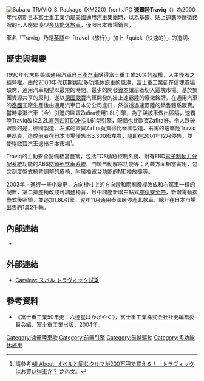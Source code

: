 {{noteTA
|T=zh-cn:斯巴鲁Traviq; zh-tw:速霸陸Traviq; zh-hk:富士Traviq
|1=zh-cn:斯巴鲁; zh-tw:速霸陸; zh-hk:富士
|2=zh-cn:水平对置发动机; zh-tw:水平對臥引擎; zh-hk:水平對向引擎
|3=zh-hans:发动机; zh-hant:引擎;
}}

[[File:Subaru_TRAVIQ_S_Package_(XM220)_front.JPG|thumb]]
'''速霸陸Traviq'''（{{lang-ja|スバル・トラヴィック}}）為2000年代初期[[日本|日本]][[富士重工業|富士重工業]]仍屬[[美國|美國]][[通用汽车公司|通用汽車集團]]時，以{{link-en|歐寶Zafira|Opel Zafira}}為基礎、貼上[[速霸陸汽車|速霸陸]]廠徽銘牌的七人座緊湊型[[多功能休旅車|多功能休旅車]]，僅限日本市場銷售。

車名「Traviq」乃是[[英語|英語]]中「travel（旅行）」加上「quick（快速的）」的造詞。

== 歷史與概要 ==
{{Infobox Automobile
|name          = 速霸陸Traviq
|aka           = 
|image         = [[File:Subaru_Traviq_front.jpg|220px]]<br>[[File:Subaru_Traviq_rear.jpg|220px]]
|manufacturer  = 通用汽車泰國廠
|predecessor   = 
|successor     = 
|class         = 緊湊型[[多功能休旅車|多功能休旅車]]
|assembly      = 通用汽車泰國廠
|body_style    = 五門[[多功能休旅車|多功能休旅車]]
|production    = 2001年-2004年
|layout        = [[前置前驅|前置前驅]]
|transmission  = 四速自動排檔
|engine        = 2.2L[[直列四缸引擎|直列四缸]]DOHC L61型引擎
|wheelbase     = 2,695mm
|length        = 4,315mm
|width         = 1,740mm
|height        = 1,630mm
|weight        = 
|ftrack        = 
|rtrack        = 
|fuel_economy  = 
|fuel_capacity = 
|related       = 雪佛蘭Nabira、雪佛蘭Zafira、霍頓Zafira、佛賀Zafira
|similar       = [[馬自達5|馬自達5]]、[[豐田Wish|豐田Wish]]
|designer      = 
}}

1990年代末期美國通用汽車自[[日產汽車|日產汽車]]購得富士重工業20%的[[股票|股權]]，入主後者之經營權。由於2000年代初期興起[[多功能休旅車|多功能休旅車]]的風潮，富士重工業卻在這塊[[市場|市場]]缺席，通用汽車期望以最短的時間、最少的開發[[資本|資本]]讓前者切入這塊市場。基於集團資源共享的原則，遂以[[德國|德國]][[歐寶|歐寶]]汽車開發的{{link-en|歐寶Zafira|Opel Zafira}}掛上速霸陸的廠徽銘牌，在通用汽車的[[泰國|泰國]]工廠生產後由通用汽車日本分公司進口，然後透過速霸陸的銷售體系販賣。當時梁瀨汽車（今{{link-ja|梁瀨公司|ヤナセ}}）引進的歐寶Zafira使用1.8L引擎，為了與該車做出區隔，速霸陸Traviq改採2.2L[[直列四缸引擎|直列四缸]]DOHC L61型引擎，配備也比歐寶Zafira好。令人跌破眼鏡的是，德國製造、左駕的歐寶Zafira竟賣得比泰國製造、右駕的速霸陸Traviq更昂貴，造成前者在日本市場僅售出3,300部左右，隨即在2001年12月停售，並使得歐寶汽車退出日本市場<ref>請參考{{ja}}[http://allabout.co.jp/gm/gc/194017/ All About: オペルと同じクルマが200万円で買える！　トラヴィックはお買い得車か？] {{Wayback|url=http://allabout.co.jp/gm/gc/194017/ |date=20160509082746 }}之內文。</ref>。

Traviq的主動安全配備相當豐富，包括TCS循跡控制系統、附有EBD[[電子制動力分配系統|電子制動力分配系統]]功能的ABS[[防鎖死煞車系統|防鎖死煞車系統]]、門鎖自動解除功能等；內裝方面相當實用，包含刻度盤式椅背調整的皮椅、附廣播電台功能的[[MiniDisc|MD]]播放機等。

2003年 - 進行一些小變更，方向機柱上的方向燈和雨刷撥桿改成和右駕車一樣的配置，第二排座椅改成可調整椅背，且中間座新增三點式[[座位安全帶|座位安全帶]]，新增電動摺疊式後照鏡，並追加1.8L引擎。翌年11月通用泰國廠停產此款車，總計在日本市場出售約1萬2千輛。

== 內部連結 ==
* {{link-en|歐寶Zafira|Opel Zafira}}

== 外部連結 ==
* {{en}}[https://web.archive.org/web/20120711143751/http://www.carview.co.jp/express/traviq/index.asp Carview: スバル トラヴィック試乗]
 
== 參考資料 ==
* 《富士重工業50年史：六連星はかがやく》，富士重工業株式会社社史編纂委員会編，富士重工業出版，2004年。
{{Reflist}}

{{Subaru}}

[[Category:速霸陸車款|Category:速霸陸車款]]
[[Category:前置引擎|Category:前置引擎]]
[[Category:前輪驅動|Category:前輪驅動]]
[[Category:多功能休旅車|Category:多功能休旅車]]